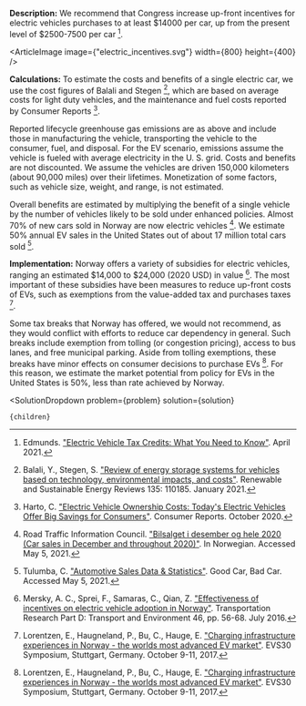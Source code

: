 


**Description:** We recommend that Congress increase up-front incentives for electric vehicles purchases to at least $14000 per car, up from the present level of $2500-7500 per car [^"5"].

<ArticleImage image={"electric_incentives.svg"} width={800} height={400} />

**Calculations:** To estimate the costs and benefits of a single electric car, we use the cost figures of Balali and Stegen [^"2"], which are based on average costs for light duty vehicles, and the maintenance and fuel costs reported by Consumer Reports [^"7"].

Reported lifecycle greenhouse gas emissions are as above and include those in manufacturing the vehicle, transporting the vehicle to the consumer, fuel, and disposal. For the EV scenario, emissions assume the vehicle is fueled with average electricity in the U. S. grid. Costs and benefits are not discounted. We assume the vehicles are driven 150,000 kilometers (about 90,000 miles) over their lifetimes. Monetization of some factors, such as vehicle size, weight, and range, is not estimated.

Overall benefits are estimated by multiplying the benefit of a single vehicle by the number of vehicles likely to be sold under enhanced policies. Almost 70% of new cars sold in Norway are now electric vehicles [^"20"]. We estimate 50% annual EV sales in the United States out of about 17 million total cars sold [^"22"].

**Implementation:** Norway offers a variety of subsidies for electric vehicles, ranging an estimated $14,000 to $24,000 (2020 USD) in value [^"15"]. The most important of these subsidies have been measures to reduce up-front costs of EVs, such as exemptions from the value-added tax and purchases taxes [^"14"].

Some tax breaks that Norway has offered, we would not recommend, as they would conflict with efforts to reduce car dependency in general. Such breaks include exemption from tolling (or congestion pricing), access to bus lanes, and free municipal parking. Aside from tolling exemptions, these breaks have minor effects on consumer decisions to purchase EVs [^"14"]. For this reason, we estimate the market potential from policy for EVs in the United States is 50%, less than rate achieved by Norway.

[^"2"]: Balali, Y., Stegen, S. ["Review of energy storage systems for vehicles based on technology, environmental impacts, and costs"](https://www.sciencedirect.com/science/article/pii/S1364032120304755). Renewable and Sustainable Energy Reviews 135: 110185. January 2021.

[^"5"]: Edmunds. ["Electric Vehicle Tax Credits: What You Need to Know"](https://www.edmunds.com/fuel-economy/the-ins-and-outs-of-electric-vehicle-tax-credits.html). April 2021.

[^"7"]: Harto, C. ["Electric Vehicle Ownership Costs: Today's Electric Vehicles Offer Big Savings for Consumers"](https://advocacy.consumerreports.org/wp-content/uploads/2020/10/EV-Ownership-Cost-Final-Report-1.pdf). Consumer Reports. October 2020.

[^"14"]: Lorentzen, E., Haugneland, P., Bu, C., Hauge, E. ["Charging infrastructure experiences in Norway - the worlds most advanced EV market"](https://elbil.no/wp-content/uploads/2016/08/EVS30-Charging-infrastrucure-experiences-in-Norway-paper.pdf). EVS30 Symposium, Stuttgart, Germany. October 9-11, 2017.

[^"15"]: Mersky, A. C., Sprei, F., Samaras, C., Qian, Z. ["Effectiveness of incentives on electric vehicle adoption in Norway"](https://www.sciencedirect.com/science/article/abs/pii/S1361920916000407). Transportation Research Part D: Transport and Environment 46, pp. 56-68. July 2016.

[^"20"]: Road Traffic Information Council. ["Bilsalget i desember og hele 2020 (Car sales in December and throughout 2020)"](https://ofv.no/bilsalget/bilsalget-i-desember-2020). In Norwegian. Accessed May 5, 2021.

[^"22"]: Tulumba, C. ["Automotive Sales Data & Statistics"](https://www.goodcarbadcar.net/usa-auto-industry-total-sales-figures/). Good Car, Bad Car. Accessed May 5, 2021.

  <SolutionDropdown 
    problem={problem} 
    solution={solution}
  >
    {children}
  </SolutionDropdown>